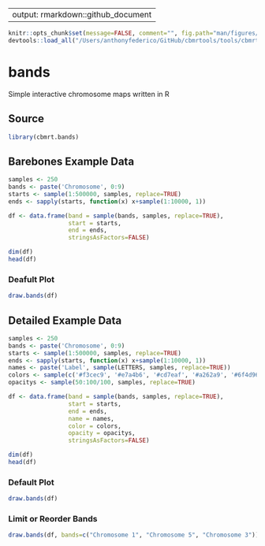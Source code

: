     
---
output: rmarkdown::github_document
---

<!-- README.md is generated from README.Rmd. Please edit that file -->

```r
knitr::opts_chunk$set(message=FALSE, comment="", fig.path="man/figures/README-")
devtools::load_all("/Users/anthonyfederico/GitHub/cbmrtools/tools/cbmrt.bands")
```

# bands
Simple interactive chromosome maps written in R

## Source

```r
library(cbmrt.bands)
```

## Barebones Example Data

```r
samples <- 250
bands <- paste('Chromosome', 0:9)
starts <- sample(1:500000, samples, replace=TRUE)
ends <- sapply(starts, function(x) x+sample(1:10000, 1))

df <- data.frame(band = sample(bands, samples, replace=TRUE),
                 start = starts,
                 end = ends,
                 stringsAsFactors=FALSE)

dim(df)
head(df)
```

### Deafult Plot
```r
draw.bands(df)
```

## Detailed Example Data
```r
samples <- 250
bands <- paste('Chromosome', 0:9)
starts <- sample(1:500000, samples, replace=TRUE)
ends <- sapply(starts, function(x) x+sample(1:10000, 1))
names <- paste('Label', sample(LETTERS, samples, replace=TRUE))
colors <- sample(c('#f3cec9', '#e7a4b6', '#cd7eaf', '#a262a9', '#6f4d96', '#3d3b72', '#182844'), samples, replace=T)
opacitys <- sample(50:100/100, samples, replace=TRUE)

df <- data.frame(band = sample(bands, samples, replace=TRUE),
                 start = starts,
                 end = ends,
                 name = names,
                 color = colors,
                 opacity = opacitys,
                 stringsAsFactors=FALSE)

dim(df)
head(df)
```

### Default Plot
```r
draw.bands(df)
```

### Limit or Reorder Bands
```r
draw.bands(df, bands=c("Chromosome 1", "Chromosome 5", "Chromosome 3"))
```
